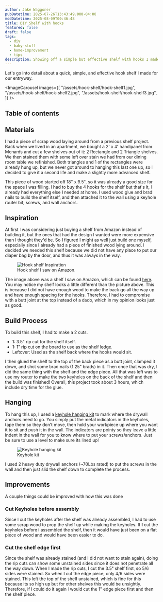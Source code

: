 ```yaml
---
author: Jake Waggoner
pubDatetime: 2025-07-26T13:43:49.000-04:00
modDatetime: 2025-08-09T00:46:48
title: DIY Shelf with hooks
featured: false
draft: false
tags:
  - diy
  - baby-stuff
  - home-improvement
  - tips
description: Showing off a simple but effective shelf with hooks I made from scrap wood
---
```



Let's go into detail about a quick, simple, and effective hook shelf I made for our entryway.

<ImageCarousel
  images={[
    "/assets/hook-shelf/hook-shelf1.jpg",
    "/assets/hook-shelf/hook-shelf2.jpg",
    "/assets/hook-shelf/hook-shelf3.jpg",
  ]}
/>

## Table of contents

## Materials

I had a piece of scrap wood laying around from a previous shelf project. Back when we lived in an apartment, we bought a 2' x 4' handipanel
from Menards and cut a few shelves out of it: 2 Rectangle and 2 Triangle shelves. We then stained them with some left over stain we had from
our dining room table we refinished. Both triangles and 1 of the rectangles were already hung up, but we never got around to hanging this last
one up, so I decided to give it a second life and make a slightly more advanced shelf.

This piece of wood started off 18" x 9.5", so it was already a good size for the space I was filling. I had to buy the 4 hooks for the shelf
but that's it, I already had everything else I needed at home. I used wood glue and brad nails to build the shelf itself, and then attached it
to the wall using a keyhole router bit, screws, and wall anchors.

## Inspiration

At first I was considering just buying a shelf from Amazon instead of building it, but the ones that had the design I wanted were more expensive
than I thought they'd be. So I figured I might as well just build one myself, especially since I already had a piece of finished wood lying around.
I decided we needed this shelf because we did not have any place to put our diaper bag by the door, and thus it was always in the way.

<figure>
  <img
    src="/assets/hook-shelf/hook-shelf-inspo.jpg"
    alt="Hook shelf Inspiration"
  />
  <figcaption class="text-center">Hook shelf I saw on Amazon.</figcaption>
</figure>

The image above was a shelf I saw on Amazon, which can be found [here](https://www.amazon.com/HRONRAD-Farmhouse-Entryway-Bathroom-Kitchen/dp/B0D358PL7J?crid=3LXNLX3Q5NHMH&dib=eyJ2IjoiMSJ9.uepiXLcjMY-z8FZ9mVtJbWAZdRWLARfxQlQ5OL-i2bYnK9WKwUh9E2q9OvXwSDHLf5WMrBns-MwK9eHVlqu7XttsnF2LXGqmscOedjmr0-HSVilZHP7xtrDhivoatRBMtrLjVxTigXzTcoUF-BR_QUCdiHBiL3Rm40AqMmwDOR8jz-A9R9WG3IiEcP8z9W0nHlSHVmoQVcInzRQQHoxUQFlc00b8WZgVAjFkqi6UoB9Z29Gfgmr2qApaEYb76tmrG9R5Xh_VGijuaPiXu5PAoGAeArirg4p1hNaiHq2qPSU.gWmOqHexhcOasBMvJ6Cf_jxJDqO2CtixtPNVQaJfrZw&dib_tag=se&keywords=wall%2Bhook%2Bshelf&qid=1753558029&sprefix=hook%2Bshelf%2Caps%2C143&sr=8-44&th=1).
You may notice my shelf looks a little different than the picture above. This is because I did not have enough wood to make the back go all
the way up and have enough spacing for the hooks. Therefore, I had to compromise with a butt joint at the top instead of a dado, which in my opinion looks just as good.

## Build Process

To build this shelf, I had to make a 2 cuts.

- 1: 3.5" rip cut for the shelf itself.
- 1: 1" rip cut on the board to use as the shelf ledge.
- Leftover: Used as the shelf back where the hooks would sit.

I then glued the shelf to the top of the back piece as a butt joint, clamped it down, and shot some brad nails (1.25" brads) in it. Then once that was dry, I did the same thing with the shelf and the edge piece. All that
was left was to use my router to make the two keyholes on the back of the shelf and then the build was finished! Overall, this project took about 3 hours, which include dry time for the glue.

## Hanging

To hang this up, I used a [keyhole hanging kit](https://www.menards.com/main/hardware/picture-mirror-hanging-hardware/hangman-products-reg-100lb-steel-key-hole-hanging-kit/khl/p-1444432032501-c-13085.htm?exp=false) to mark where the drywall anchors need to go. You simply
put the metal indicators in the keyholes, tape them so they don't move, then hold your workpiece up where you want it to sit and push it in the wall. The indicators are pointy so they leave a little
indent in the wall for you to know where to put your screws/anchors. Just be sure to use a level to make sure its lined up!

<figure>
  <img src="/assets/hook-shelf/keyhole-kit.jpg" alt="Keyhole hanging kit" />
  <figcaption class="text-center">Keyhole kit</figcaption>
</figure>

I used 2 heavy duty drywall anchors (~70Lbs rated) to put the screws in the wall and then just slid the shelf down to complete the process.

## Improvements

A couple things could be improved with how this was done

### Cut Keyholes before assembly

Since I cut the keyholes after the shelf was already assembled, I had to use some scrap wood to prop the shelf up while making the keyholes.
If I cut the keyholes before i assembled the shelf, then it would have just been on a flat piece of wood and would have been easier to do.

### Cut the shelf edge first

Since the shelf was already stained (and I did not want to stain again), doing the rip cuts can show some unstained sides since it does not
penetrate all the way down. When I made the rip cuts, I cut the 3.5" shelf first, so 5/6 sides were stained. So when I cut the edge piece,
only 4/6 sides were stained. This left the top of the shelf unstained, which is fine for this because its so high up but for other shelves
this would be unsightly. Therefore, if I could do it again I would cut the 1" edge piece first and then the shelf piece.
